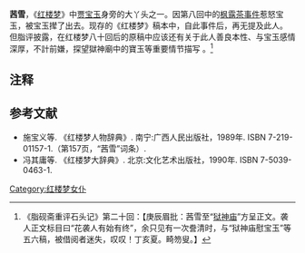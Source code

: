{{refimprove|time=2019-06-17T08:27:11+00:00}}
'''茜雪'''，《[[红楼梦|红楼梦]]》中[[贾宝玉|贾宝玉]]身旁的大丫头之一。因第八回中的[[枫露茶事件|枫露茶事件]]惹怒宝玉，被宝玉撵了出去。现存的《红楼梦》稿本中，自此事件后，再无提及此人。 但脂评披露，在红楼梦八十回后的原稿中应该还有关于此人善良本性、与宝玉感情深厚，不計前嫌，探望獄神廟中的寶玉等重要情节描写 。<ref>《脂砚斋重评石头记》第二十回：【庚辰眉批：茜雪至“[[狱神庙|狱神庙]]”方呈正文。袭人正文标目曰“花袭人有始有终”，余只见有一次誊清时，与“狱神庙慰宝玉”等五六稿，被借阅者迷失，叹叹！丁亥夏。畸笏叟。】</ref>

== 注释 ==

{{Reflist}}

== 参考文献 ==
* 施宝义等. 《红楼梦人物辞典》. 南宁:广西人民出版社，1989年. ISBN 7-219-01157-1.（第157页，“茜雪”词条）.
* 冯其庸等. 《红楼梦大辞典》. 北京:文化艺术出版社，1990年. ISBN 7-5039-0463-1.

[[Category:红楼梦女仆|Category:红楼梦女仆]]